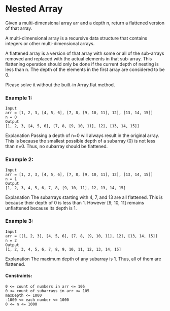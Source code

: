 # Nested Array

Given a multi-dimensional array arr and a depth n, return a flattened version of that array.

A multi-dimensional array is a recursive data structure that contains integers or other multi-dimensional arrays.

A flattened array is a version of that array with some or all of the sub-arrays removed and replaced with the actual elements in that sub-array. This flattening operation should only be done if the current depth of nesting is less than n. The depth of the elements in the first array are considered to be 0.

Please solve it without the built-in Array.flat method.

### Example 1:

```
Input
arr = [1, 2, 3, [4, 5, 6], [7, 8, [9, 10, 11], 12], [13, 14, 15]]
n = 0
Output
[1, 2, 3, [4, 5, 6], [7, 8, [9, 10, 11], 12], [13, 14, 15]]
```

Explanation
Passing a depth of n=0 will always result in the original array. This is because the smallest possible depth of a subarray (0) is not less than n=0. Thus, no subarray should be flattened.

### Example 2:

```
Input
arr = [1, 2, 3, [4, 5, 6], [7, 8, [9, 10, 11], 12], [13, 14, 15]]
n = 1
Output
[1, 2, 3, 4, 5, 6, 7, 8, [9, 10, 11], 12, 13, 14, 15]
```

Explanation
The subarrays starting with 4, 7, and 13 are all flattened. This is because their depth of 0 is less than 1. However [9, 10, 11] remains unflattened because its depth is 1.

### Example 3:

```
Input
arr = [[1, 2, 3], [4, 5, 6], [7, 8, [9, 10, 11], 12], [13, 14, 15]]
n = 2
Output
[1, 2, 3, 4, 5, 6, 7, 8, 9, 10, 11, 12, 13, 14, 15]
```

Explanation
The maximum depth of any subarray is 1. Thus, all of them are flattened.

#### Constraints:

```
0 <= count of numbers in arr <= 105
0 <= count of subarrays in arr <= 105
maxDepth <= 1000
-1000 <= each number <= 1000
0 <= n <= 1000
```
